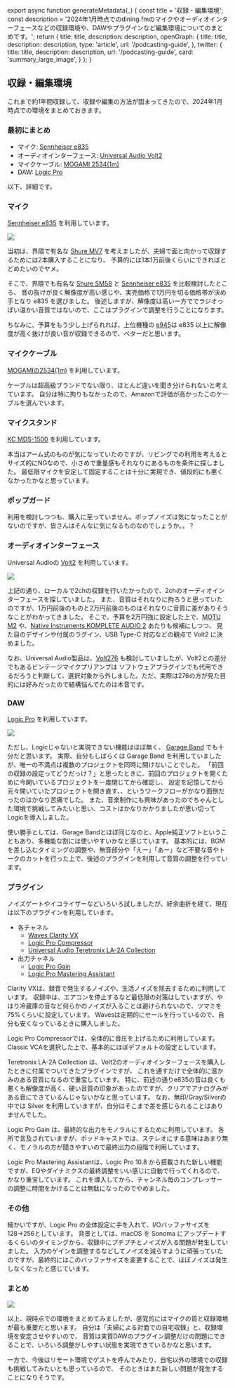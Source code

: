 
export async function generateMetadata(_) {
  const title = '収録・編集環境';
  const description = '2024年1月時点でのdining.fmのマイクやオーディオインターフェースなどの収録環境や、DAWやプラグインなど編集環境についてのまとめです。';
  return {
    title: title,
    description: description,
    openGraph: {
      title: title,
      description: description,
      type: 'article',
      url: '/podcasting-guide',
    },
    twitter: {
      title: title,
      description: description,
      url: '/podcasting-guide',
      card: 'summary_large_image',
    }
  };
}

## 収録・編集環境
これまで約1年間収録して、収録や編集の方法が固まってきたので、2024年1月時点での環境をまとめておきます。

### 最初にまとめ
- マイク: [Sennheiser e835](https://amzn.to/3S4mDEO)
- オーディオインターフェース: [Universal Audio Volt2](https://amzn.to/3NSb4OF)
- マイクケーブル: [MOGAMI 2534(1m)](https://amzn.to/41LUdCE)
- DAW: [Logic Pro](https://www.apple.com/jp/logic-pro/)

以下、詳細です。

### マイク
[Sennheiser e835](https://amzn.to/3S4mDEO) を利用しています。

![](/podcasting-guide/mic.jpg)

当初は、界隈で有名な [Shure MV7](https://amzn.to/3TJE0Mo) を考えましたが、夫婦で面と向かって収録するためには2本購入することになり、
予算的には1本1万前後くらいにできればとどめたいのでヤメ。

そこで、界隈でも有名な [Shure SM58](https://amzn.to/3NMqALB) と [Sennheiser e835](https://amzn.to/3S4mDEO) を比較検討したところ、
音の抜けが良く解像度が高い感じや、実売価格で1万円を切る価格帯が決め手となり e835 を選びました。
後述しますが、解像度は高い一方ででラジオっぽい温かい音質ではないので、ここはプラグインで調整を行うことになります。

ちなみに、予算をもう少し上げられれば、上位機種の [e945](https://amzn.to/3H9l6qC)は e835 以上に解像度が高く抜けが良い音が収録できるので、ベターだと思います。

### マイクケーブル
[MOGAMIの2534(1m)](https://amzn.to/41LUdCE) を利用しています。

ケーブルは超高級ブランドでない限り、ほとんど違いを聞き分けられないと考えています。
自分は特に拘りもなかったので、Amazonで評価が高かったこのケーブルを選んでいます。

### マイクスタンド
[KC MDS-1500](https://amzn.to/3TOpQJK) を利用しています。

本当はアーム式のものが気になっていたのですが、リビングでの利用を考えるとサイズ的にNGなので、小さめで重量感もそれなりにあるものを条件に探しました。
最低限マイクを安定して固定することは十分に実現でき、値段的にも悪くなかったかなと思っています。

### ポップガード
利用を検討しつつも、購入に至っていません。ポップノイズは気になったことがないのですが、皆さんはそんなに気になるものなのでしょうか。。？

### オーディオインターフェース
Universal Audioの [Volt2](https://amzn.to/3NSb4OF) を利用しています。

![](/podcasting-guide/audio-interface.jpg)

上記の通り、ローカルで2chの収録を行いたかったので、2chのオーディオインターフェースを探していました。
また、音質はそれなりに拘ろうと思っていたのですが、1万円前後のものと2万円前後のものはそれなりに音質に差がありそうなことがわかってきました。
そこで、予算を2万円強に設定した上で、[MOTU M2](https://amzn.to/3H8W7nt) や、[Native Instruments KOMPLETE AUDIO 2](https://amzn.to/3NTtkXQ) あたりも候補にしつつ、
見た目のデザインや付属のラグイン、USB Type-C 対応などの観点で Volt2 に決めました。

なお、Universal Audio製品は、[Volt276](https://amzn.to/3tH0PWp) も検討していましたが、Volt2との差分でもあるビンテージマイクプリアンプは
ソフトウェアプラグインでも代用できるだろうと判断して、選択対象から外しました。ただ、実際は276の方が見た目的には好みだったので結構悩んでたのは本音です。

### DAW
[Logic Pro](https://www.apple.com/jp/logic-pro/) を利用しています。

![](/podcasting-guide/daw.jpg)

ただし、Logicじゃないと実現できない機能はほぼ無く、 [Garage Band](https://www.apple.com/jp/mac/garageband/) でも十分だと思います。
実際、自分もしばらくは Garage Band を利用していましたが、唯一の不満点は複数のプロジェクトを同時に開けないことでした。
「前回の収録の設定ってどうだっけ？」と思ったときに、前回のプロジェクトを開くために今開いているプロジェクトを一度閉じてから確認し、
設定を記憶してから元々開いていたプロジェクトを開き直す、、というワークフローがかなり面倒だったのはかなり苦痛でした。
また、音楽制作にも興味があったのでちゃんとした環境で挑戦してみたいと思い、コストはかなりかかりましたが思い切ってLogicを導入しました。

使い勝手としては、Garage Bandとほぼ同じなのと、Apple純正ソフトということもあり、多機能な割には使いやすいかなと感じています。
基本的には、BGMを差し込むタイミングの調整や、無音部分や「えー」「あー」など不要な音やトークのカットを行った上で、後述のプラグインを利用して音質の調整を行っています。

### プラグイン
ノイズゲートやイコライザーなどいろいろ試しましたが、紆余曲折を経て、現在は以下のプラグインを利用しています。

- 各チャネル
  - [Waves Clarity VX](https://wavesjapan.jp/plugins/clarity-vx)
  - [Logic Pro Compressor](https://support.apple.com/ja-jp/guide/logicpro/lgcef1bec0a5/mac)
  - [Universal Audio Teretronix LA-2A Collection](https://www.uaudio.jp/uad-plugins/compressors-limiters/teletronix-la-2a-collection.html)
- 出力チャネル
  - [Logic Pro Gain](https://support.apple.com/ja-jp/guide/logicpro/lgcef2d8c650/mac)
  - [Logic Pro Mastering Assistant](https://support.apple.com/ja-jp/guide/logicpro/lgcp7f94da0b/mac)

Clarity VXは、録音で発生するノイズや、生活ノイズを除去するために利用しています。
収録中は、エアコンを停止するなど最低限の対策はしていますが、やはり冷蔵庫の音など何らかのノイズが入ることは避けられないので、ツマミを75%くらいに設定しています。
Wavesは定期的にセールを行っているので、自分も安くなっているときに購入しました。

Logic Pro Compressorでは、全体的に音圧を上げるために利用しています。
Classic VCAを選択した上で、基本的にほぼデフォルトの設定としています。

Teretronix LA-2A Collection は、Volt2のオーディオインターフェースを購入したときに付属でついてきたプラグインですが、
これを通すだけで全体的に温かみのある音質になるので重宝しています。
特に、前述の通りe835の音は良くも悪くも解像度が高く、硬い音質の印象があったのですが、クリアでアナログみがある音にできているんじゃないかなと思っています。
なお、無印/Gray/Silverの中では Silver を利用していますが、自分はそこまで差を感じられることはありませんでした。

Logic Pro Gain は、最終的な出力をモノラルにするために利用しています。
各所で言及されていますが、ポッドキャストでは、ステレオにする意味はあまり無く、モノラルの方が聞きやすいので最終出力の段階で利用しています。

Logic Pro Mastering Assistantは、Logic Pro 10.8 から搭載された新しい機能ですが、EQやダイナミクスの最終調整をいい感じに自動で行ってくれるので、かなり重宝しています。
これを導入してから、チャンネル毎のコンプレッサーの調整に時間をかけることは無駄になったのでやめました。

### その他
細かいですが、Logic Pro の全体設定に手を入れて、I/Oバッファサイズを128→256としています。
背景としては、macOS を Sonoma にアップデートするくらいのタイミングから、収録中にプチプチとノイズが入る問題が発生していました。
入力のゲインを調整するなどしてノイズを減らすように頑張っていたのですが、最終的にはこのバッファサイズを変更することで、ほぼノイズは発生しなくなったと感じています。

### まとめ
![](/podcasting-guide/overview.jpg)

以上、現時点での環境をまとめてみましたが、感覚的にはマイクの質と収録環境が最も重要だと思います。
自分は「夫婦による対面での自宅収録」と、収録環境を安定させやすいので、
音質は実質DAWのプラグイン調整だけの問題にできることで、いろいろ調整がしやすい状態を実現できているかなと思います。

一方で、今後はリモート環境でゲストを呼んでみたり、自宅以外の環境での収録も挑戦してみたいとも思っているので、
そのときはまた新しい問題が発生することになりそうです。
